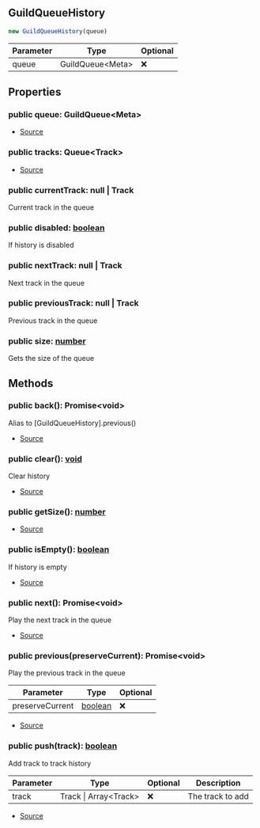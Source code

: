 ## GuildQueueHistory


```typescript
new GuildQueueHistory(queue)
```
| Parameter | Type | Optional |
| ----------- | ----------- | ----------- |
| queue | GuildQueue\<Meta> | ❌ |


## Properties
### public queue: GuildQueue\<Meta>
- [Source](https://github.com/Androz2091/discord-player/blob/cb6c009/packages/discord-player/src/Structures/GuildQueueHistory.ts#L7)
### public tracks: Queue\<Track>
- [Source](https://github.com/Androz2091/discord-player/blob/cb6c009/packages/discord-player/src/Structures/GuildQueueHistory.ts#L6)
### public currentTrack: null \| Track
Current track in the queue
### public disabled: [boolean](https://developer.mozilla.org/en-US/docs/Web/JavaScript/Reference/Global_Objects/Boolean)
If history is disabled
### public nextTrack: null \| Track
Next track in the queue
### public previousTrack: null \| Track
Previous track in the queue
### public size: [number](https://developer.mozilla.org/en-US/docs/Web/JavaScript/Reference/Global_Objects/Number)
Gets the size of the queue

## Methods
### public back(): Promise\<void>
Alias to [GuildQueueHistory].previous()



- [Source](https://github.com/Androz2091/discord-player/blob/cb6c009/packages/discord-player/src/Structures/GuildQueueHistory.ts#L103)
### public clear(): [void](https://developer.mozilla.org/en-US/docs/Web/JavaScript/Reference/Global_Objects/undefined)
Clear history



- [Source](https://github.com/Androz2091/discord-player/blob/cb6c009/packages/discord-player/src/Structures/GuildQueueHistory.ts#L69)
### public getSize(): [number](https://developer.mozilla.org/en-US/docs/Web/JavaScript/Reference/Global_Objects/Number)
- [Source](https://github.com/Androz2091/discord-player/blob/cb6c009/packages/discord-player/src/Structures/GuildQueueHistory.ts#L45)
### public isEmpty(): [boolean](https://developer.mozilla.org/en-US/docs/Web/JavaScript/Reference/Global_Objects/Boolean)
If history is empty



- [Source](https://github.com/Androz2091/discord-player/blob/cb6c009/packages/discord-player/src/Structures/GuildQueueHistory.ts#L52)
### public next(): Promise\<void>
Play the next track in the queue



- [Source](https://github.com/Androz2091/discord-player/blob/cb6c009/packages/discord-player/src/Structures/GuildQueueHistory.ts#L76)
### public previous(preserveCurrent): Promise\<void>
Play the previous track in the queue



| Parameter | Type | Optional |
| ----------- | ----------- | ----------- |
| preserveCurrent | [boolean](https://developer.mozilla.org/en-US/docs/Web/JavaScript/Reference/Global_Objects/Boolean) | ❌ |


- [Source](https://github.com/Androz2091/discord-player/blob/cb6c009/packages/discord-player/src/Structures/GuildQueueHistory.ts#L88)
### public push(track): [boolean](https://developer.mozilla.org/en-US/docs/Web/JavaScript/Reference/Global_Objects/Boolean)
Add track to track history



| Parameter | Type | Optional | Description |
| ----------- | ----------- | ----------- | ----------- |
| track | Track \| Array\<Track> | ❌ | The track to add |


- [Source](https://github.com/Androz2091/discord-player/blob/cb6c009/packages/discord-player/src/Structures/GuildQueueHistory.ts#L60)